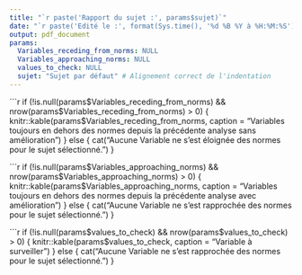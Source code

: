 ```yaml
---
title: "`r paste('Rapport du sujet :', params$sujet)`"
date: "`r paste('Edité le :', format(Sys.time(), '%d %B %Y à %H:%M:%S'))`"
output: pdf_document
params:
  Variables_receding_from_norms: NULL
  Variables_approaching_norms: NULL
  values_to_check: NULL
  sujet: "Sujet par défaut" # Alignement correct de l'indentation
---
```



```r
if (!is.null(params$Variables_receding_from_norms) && nrow(params$Variables_receding_from_norms) > 0) {
  knitr::kable(params$Variables_receding_from_norms, 
               caption = "Variables toujours en dehors des normes depuis la précédente analyse sans amélioration")
} else {
  cat("Aucune Variable ne s'est éloignée des normes pour le sujet sélectionné.")
}

```r
if (!is.null(params$Variables_approaching_norms) && nrow(params$Variables_approaching_norms) > 0) {
  knitr::kable(params$Variables_approaching_norms, 
               caption = "Variables toujours en dehors des normes depuis la précédente analyse avec amélioration")
} else {
  cat("Aucune Variable ne s'est rapprochée des normes pour le sujet sélectionné.")
}

```r
if (!is.null(params$values_to_check) && nrow(params$values_to_check) > 0) {
  knitr::kable(params$values_to_check, 
               caption = "Variable à surveiller")
} else {
  cat("Aucune Variable ne s'est rapprochée des normes pour le sujet sélectionné.")
}
